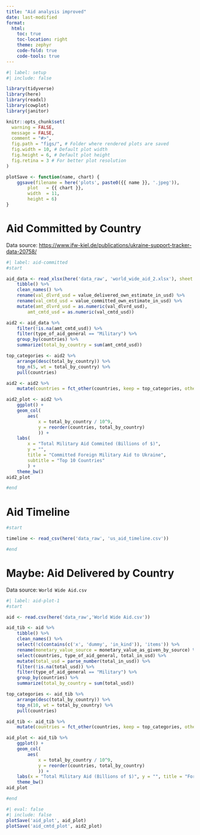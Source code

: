```yaml
---
title: "Aid analysis improved"
date: last-modified
format:
  html:
    toc: true
    toc-location: right
    theme: zephyr
    code-fold: true
    code-tools: true
---
```


```r
#| label: setup
#| include: false

library(tidyverse)
library(here)
library(readxl)
library(cowplot)
library(janitor)

knitr::opts_chunk$set(
  warning = FALSE,
  message = FALSE,
  comment = "#>",
  fig.path = "figs/", # Folder where rendered plots are saved
  fig.width = 10, # Default plot width
  fig.height = 6, # Default plot height
  fig.retina = 3 # For better plot resolution
)

plotSave <- function(name, chart) {
    ggsave(filename = here('plots', paste0({{ name }}, '.jpeg')),
        plot   = {{ chart }},
        width  = 11,
        height = 6)
}

```

# Aid Committed by Country

Data source: <https://www.ifw-kiel.de/publications/ukraine-support-tracker-data-20758/>

```r
#| label: aid-committed
#start

aid_data <- read_xlsx(here('data_raw', 'world_wide_aid_2.xlsx'), sheet = "Bilateral Assistance, MAIN DATA", range = cell_cols("A:T")) %>%
    tibble() %>%
    clean_names() %>%
    rename(val_dlvrd_usd = value_delivered_own_estimate_in_usd) %>%
    rename(val_cmtd_usd = value_committed_own_estimate_in_usd) %>%
    mutate(amt_dlvrd_usd = as.numeric(val_dlvrd_usd),
        amt_cmtd_usd = as.numeric(val_cmtd_usd))

aid2 <- aid_data %>%
    filter(!is.na(amt_cmtd_usd)) %>%
    filter(type_of_aid_general == "Military") %>%
    group_by(countries) %>%
    summarize(total_by_country = sum(amt_cmtd_usd))

top_categories <- aid2 %>%
    arrange(desc(total_by_country)) %>%
    top_n(5, wt = total_by_country) %>%
    pull(countries)

aid2 <- aid2 %>%
    mutate(countries = fct_other(countries, keep = top_categories, other_level = "Other"))

aid2_plot <- aid2 %>%
    ggplot() +
    geom_col(
        aes(
            x = total_by_country / 10^9,
            y = reorder(countries, total_by_country)
            )) +
    labs(
        x = "Total Military Aid Commited (Billions of $)",
        y = "",
        title = "Committed Foreign Military Aid to Ukraine",
        subtitle = "Top 10 Countries"
        ) +
    theme_bw()
aid2_plot

#end
```

# Aid Timeline

```r
#start

timeline <- read_csv(here('data_raw', 'us_aid_timeline.csv'))

#end
```

# Maybe: Aid Delivered by Country

Data source: `World Wide Aid.csv`

```r
#| label: aid-plot-1
#start

aid <- read.csv(here('data_raw','World Wide Aid.csv'))

aid_tib <- aid %>%
    tibble() %>%
    clean_names() %>%
    select(!c(contains(c('x', 'dummy', 'in_kind')), 'items')) %>%
    rename(monetary_value_source = monetary_value_as_given_by_source) %>%
    select(countries, type_of_aid_general, total_in_usd) %>%
    mutate(total_usd = parse_number(total_in_usd)) %>%
    filter(!is.na(total_usd)) %>%
    filter(type_of_aid_general == "Military") %>%
    group_by(countries) %>%
    summarize(total_by_country = sum(total_usd))

top_categories <- aid_tib %>%
    arrange(desc(total_by_country)) %>%
    top_n(10, wt = total_by_country) %>%
    pull(countries)

aid_tib <- aid_tib %>%
    mutate(countries = fct_other(countries, keep = top_categories, other_level = "Other"))

aid_plot <- aid_tib %>%
    ggplot() +
    geom_col(
        aes(
            x = total_by_country / 10^9,
            y = reorder(countries, total_by_country)
            )) +
    labs(x = "Total Military Aid (Billions of $)", y = "", title = "Foreign Military Aid to Ukraine", subtitle = "Top 10 Countries")+
    theme_bw()
aid_plot

#end
```

```r
#| eval: false
#| include: false
plotSave('aid_plot', aid_plot)
plotSave('aid_cmtd_plot', aid2_plot)
```
